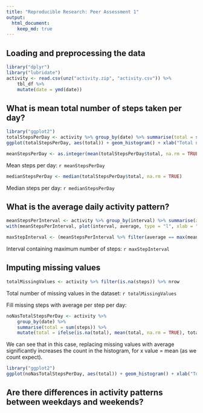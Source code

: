 ```yaml
---
title: "Reproducible Research: Peer Assessment 1"
output: 
  html_document:
    keep_md: true
---
```



## Loading and preprocessing the data
```r
library("dplyr")
library("lubridate")
activity <- read.csv(unz("activity.zip", "activity.csv")) %>% 
    tbl_df %>% 
    mutate(date = ymd(date))
``` 


## What is mean total number of steps taken per day?
```r
library("ggplot2")
totalStepsPerDay <- activity %>% group_by(date) %>% summarise(total = sum(steps))
ggplot(totalStepsPerDay, aes(total)) + geom_histogram() + xlab("Total number of steps taken each day")
``` 

```r
meanStepsPerDay <- as.integer(mean(totalStepsPerDay$total, na.rm = TRUE))
```

Mean steps per day: `r meanStepsPerDay`

```r
medianStepsPerDay <- median(totalStepsPerDay$total, na.rm = TRUE)
```
Median steps per day: `r medianStepsPerDay`


## What is the average daily activity pattern?
```r
meanStepsPerInterval <- activity %>% group_by(interval) %>% summarise(average = mean(steps, na.rm = TRUE)) 
with(meanStepsPerInterval, plot(interval, average, type = "l", xlab = "5 minutes interval", ylab = "Average number of steps", lwd = 2))
```

```r
maxStepInterval <- (meanStepsPerInterval %>% filter(average == max(meanStepsPerInterval$average)))$interval
```

Interval containing maximum number of steps: `r maxStepInterval`


## Imputing missing values
```r
totalMissingValues <- activity %>% filter(is.na(steps)) %>% nrow
```

Total number of missing values in the dataset: `r totalMissingValues`



Fill missing steps with average per step per day:
```r
noNasTotalStepsPerDay <- activity %>% 
    group_by(date) %>% 
    summarise(total = sum(steps)) %>%
    mutate(total = ifelse(is.na(total), mean(total, na.rm = TRUE), total))
```


We can see that in this case, replacing missing values with average significantly
increases the count in the histogram, for x value = mean (as we count expect).

```r
library("ggplot2")
ggplot(noNasTotalStepsPerDay, aes(total)) + geom_histogram() + xlab("Total number of steps taken each day")
``` 



## Are there differences in activity patterns between weekdays and weekends?
